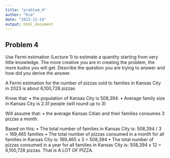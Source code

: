 ```yaml
---
title: "problem_4"
author: "Kim"
date: "2023-12-14"
output: html_document
---
```


## Problem 4

Use Fermi estimation (Lecture 1) to estimate a quantity starting from very little knowledge. The more creative you are in creating the problem, the more kudos you will get. Describe the question you are trying to answer and how did you derive the answer.

A Fermi estimation for the number of pizzas sold to families in Kansas City in 2023 is about 6,100,728 pizzas

Know that:
•	the population of Kansas City is 508,394.
•	Average family size in Kansas City is 2.31 people (will round up to 3)

Will assume that: 
•	the average Kansas Citian and their families consumes 3 pizzas a month.

Based on this:
•	The total number of families in Kansas City is: 508,394 / 3 = 169,465 families
•	The total number of pizzas consumed in a month for all families in Kansas City is: 169,465 x 3 = 508,394
•	The total number of pizzas consumed in a year for all families in Kansas City is: 508,394 x 12 = 6,100,728 pizzas. That is A LOT OF PIZZA.